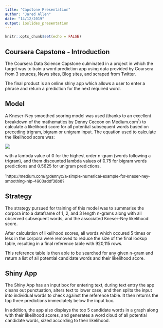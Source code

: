 ```yaml
---
title: "Capstone Presentation"
author: "Jared Allen"
date: "14/12/2019"
output: ioslides_presentation
---
```


```r
knitr::opts_chunk$set(echo = FALSE)
```

## Coursera Capstone - Introduction

The Coursera Data Science Capstone culminated in a project in which the target was to train a word prediction app using data provided by Coursera from 3 sources, News sites, Blog sites, and scraped from Twitter.

The final product is an online shiny app which allows a user to enter a phrase and return a prediction for the next required word.

## Model

A Kneser-Ney smoothed scoring model was used (thanks to an excellent breakdown of the mathematics by Denny Ceccon on Medium.com<sup>1</sup>) to calculate a likelihood score for all potential subsequent words based on preceding trigram, bigram or unigram input. The equation used to calculate the likelihood score was:

<img src = "https://miro.medium.com/max/621/1*pMttoEXAH_GS9d6AtkhF2g.png"></img>

with a lambda value of 0 for the highest order n-gram (words following a trigram), and them discounted lambda values of 0.75 for bigram words predictions and 0.5625 for unigram predictions.

<font size="2"> <sup>1</sup>https://medium.com/@dennyc/a-simple-numerical-example-for-kneser-ney-smoothing-nlp-4600addf38b8? </font>

## Strategy

The strategy pursued for training of this model was to summarise the corpora into a dataframe of 1, 2, and 3 length n-grams along with all observed subsequent words, and the associated Kneser-Ney likelihood score.

After calculation of likelihood scores, all words which occured 5 times or less in the corpora were removed to reduce the size of the final lookup table, resulting in a final reference table with 920,115 rows.

This reference table is then able to be searched for any given n-gram and return a list of all potential candidate words and their likelihood score.

## Shiny App

The Shiny App has an input box for entering text, during text entry the app cleans out punctuation, alters text to lower case, and then splits the input into individual words to check against the reference table. It then returns the top three predictions immediately below the input box.

In addition, the app also displays the top 5 candidate words in a graph along with their likelihood scores, and generates a word cloud of all potential candidate words, sized according to their likelihood.

